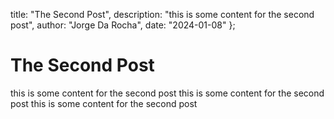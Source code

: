   title: "The Second Post",
  description: "this is some content for the second post",
  author: "Jorge Da Rocha",
  date: "2024-01-08"
};
# The Second Post
this is some content for the second post this is some content for the second post this is some content for the second post